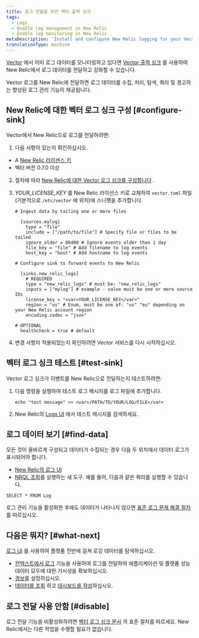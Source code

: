 ```yaml
---
title: 로그 전달을 위한 벡터 출력 싱크
tags:
  - Logs
  - Enable log management in New Relic
  - Enable log monitoring in New Relic
metaDescription: 'Install and configure New Relic logging for your Vector output sink, so you can use our enhanced log management capabilities.'
translationType: machine
---
```


[Vector](https://vector.dev/) 에서 이미 로그 데이터를 모니터링하고 있다면 [Vector 출력 싱크](https://vector.dev/docs/reference/configuration/sinks/new_relic/) 를 사용하여 New Relic에서 로그 데이터를 전달하고 강화할 수 있습니다.

Vector 로그를 New Relic에 전달하면 로그 데이터를 수집, 처리, 탐색, 쿼리 및 경고하는 향상된 로그 관리 기능이 제공됩니다.

## New Relic에 대한 벡터 로그 싱크 구성 [#configure-sink]

Vector에서 New Relic으로 로그를 전달하려면:

1. 다음 사항이 있는지 확인하십시오.

* A [New Relic 라이센스 키](/docs/apis/intro-apis/new-relic-api-keys/#ingest-license-key)
* 벡터 버전 0.7.0 이상

2. 절차에 따라 [New Relic에 대한 Vector 로그 싱크를 구성합니다](https://vector.dev/docs/reference/configuration/sinks/new_relic/) .

3. <var>YOUR_LICENSE_KEY</var> 를 New Relic 라이선스 키로 교체하여 `vector.toml` 파일(기본적으로 `/etc/vector` 에 위치)에 스니펫을 추가합니다.

   ```
   # Ingest data by tailing one or more files

     [sources.mylog]
       type = "file"
       include = ["/path/to/file"] # Specify file or files to be tailed
       ignore_older = 86400 # Ignore events older than 1 day
       file_key = "file" # Add filename to log events
       host_key = "host" # Add hostname to log events

   # Configure sink to forward events to New Relic

     [sinks.new_relic_logs]
       # REQUIRED
       type = "new_relic_logs" # must be: "new_relic_logs"
       inputs = ["mylog"] # example - value must be one or more source IDs
       license_key = "<var>YOUR_LICENSE_KEY</var>"
       region = "us" # Enum, must be one of: "us" "eu" depending on your New Relic account region
       encoding.codec = "json"

   # OPTIONAL
     healthcheck = true # default
   ```

4. 변경 사항이 적용되었는지 확인하려면 Vector 서비스를 다시 시작하십시오.

## 벡터 로그 싱크 테스트 [#test-sink]

Vector 로그 싱크가 이벤트를 New Relic으로 전달하는지 테스트하려면:

1. 다음 명령을 실행하여 테스트 로그 메시지를 로그 파일에 추가합니다.

   ```
   echo "test message" >> <var>/PATH/TO/YOUR/LOG/FILE</var>
   ```

2. New Relic의 [Logs UI](https://one.newrelic.com/launcher/logger.log-launcher) 에서 테스트 메시지를 검색하세요.

## 로그 데이터 보기 [#find-data]

모든 것이 올바르게 구성되고 데이터가 수집되는 경우 다음 두 위치에서 데이터 로그가 표시되어야 합니다.

* [New Relic의 로그 UI](https://one.newrelic.com/launcher/logger.log-launcher)
* [NRQL 조회](/docs/chart-builder/use-chart-builder/choose-data/use-advanced-nrql-mode-specify-data)를 실행하는 새 도구. 예를 들어, 다음과 같은 쿼리를 실행할 수 있습니다.

```
SELECT * FROM Log
```

로그 관리 기능을 활성화한 후에도 데이터가 나타나지 않으면 [표준 로그 문제 해결 절차](/docs/logs/log-management/troubleshooting/no-log-data-appears-ui/) 를 따르십시오.

<InstallFeedback/>

## 다음은 뭐지? [#what-next]

[로그 UI](/docs/logs/log-management/ui-data/use-logs-ui/) 를 사용하여 플랫폼 전반에 걸쳐 로깅 데이터를 탐색하십시오.

* [컨텍스트에서 로그](/docs/logs/enable-log-management-new-relic/configure-logs-context/configure-logs-context-apm-agents/) 기능을 사용하여 로그를 전달하여 애플리케이션 및 플랫폼 성능 데이터 모두에 대한 가시성을 확보하십시오.
* [경보](/docs/alerts-applied-intelligence/new-relic-alerts/alert-conditions/create-alert-conditions/)를 설정하십시오.
* [데이터를 조회](/docs/query-your-data/explore-query-data/get-started/introduction-querying-new-relic-data/) 하고 [대시보드를 작성](/docs/query-your-data/explore-query-data/dashboards/introduction-dashboards/)하십시오.

## 로그 전달 사용 안함 [#disable]

로그 전달 기능을 비활성화하려면 [벡터 로그 싱크 문서](https://vector.dev/docs/reference/configuration/sinks/new_relic/) 의 표준 절차를 따르세요. New Relic에서는 다른 작업을 수행할 필요가 없습니다.